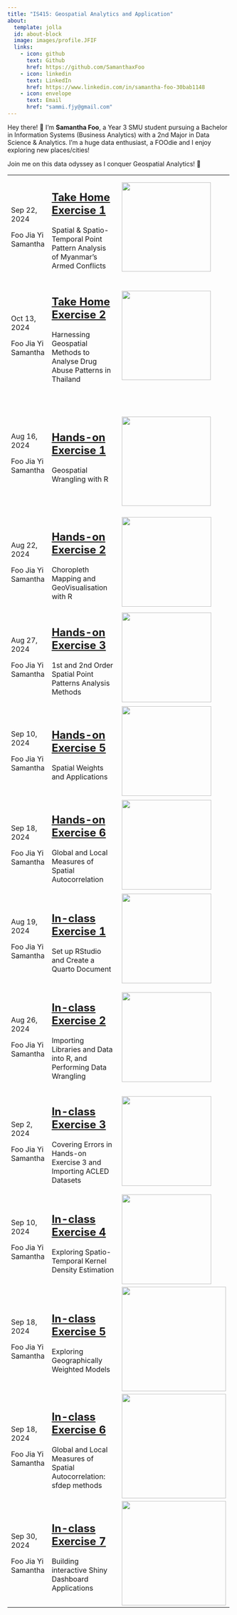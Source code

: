 ```yaml
---
title: "IS415: Geospatial Analytics and Application"
about:
  template: jolla
  id: about-block
  image: images/profile.JFIF
  links:
    - icon: github
      text: Github
      href: https://github.com/SamanthaxFoo
    - icon: linkedin
      text: LinkedIn
      href: https://www.linkedin.com/in/samantha-foo-30bab1148
    - icon: envelope
      text: Email
      href: "sammi.fjy@gmail.com"  
---
```


::: {#hero-heading}
Hey there! 👋 I'm **Samantha Foo**, a Year 3 SMU student pursuing a Bachelor in Information Systems (Business Analytics) with a 2nd Major in Data Science & Analytics. I'm a huge data enthusiast, a FOOdie and I enjoy exploring new places/cities!

Join me on this data odyssey as I conquer Geospatial Analytics! 🌱
:::

+---------------------+----------------------------------------------------------------------------------------------------------------+---------------------------------------------------+
| <p id="contents">   | ## [**Take Home Exercise 1**](https://is415-samanthafoo.netlify.app/take-home_ex/take-home_ex1/take-home_ex1)  | ![](images/clipboard-1636605006.png){width="200"} |
|                     |                                                                                                                |                                                   |
| Sep 22, 2024        | Spatial & Spatio-Temporal Point Pattern Analysis of Myanmar's Armed Conflicts                                  |                                                   |
|                     |                                                                                                                |                                                   |
| Foo Jia Yi Samantha |                                                                                                                |                                                   |
|                     |                                                                                                                |                                                   |
| </p>                |                                                                                                                |                                                   |
+---------------------+----------------------------------------------------------------------------------------------------------------+---------------------------------------------------+
| <p id="contents">   | ## [**Take Home Exercise 2**](https://is415-samanthafoo.netlify.app/take-home_ex/take-home_ex2/take-home_ex02) | ![](images/clipboard-2820920240.png){width="200"} |
|                     |                                                                                                                |                                                   |
| Oct 13, 2024        | Harnessing Geospatial Methods to Analyse Drug Abuse Patterns in Thailand                                       |                                                   |
|                     |                                                                                                                |                                                   |
| Foo Jia Yi Samantha |                                                                                                                |                                                   |
|                     |                                                                                                                |                                                   |
| </p>                |                                                                                                                |                                                   |
+---------------------+----------------------------------------------------------------------------------------------------------------+---------------------------------------------------+
| <p id="contents">   | ## [**Hands-on Exercise 1**](https://is415-samanthafoo.netlify.app/hands-on_ex/hands-on_ex1/hands-on_ex1)      | \                                                 |
|                     |                                                                                                                |                                                   |
| Aug 16, 2024        | Geospatial Wrangling with R                                                                                    | ![](images/clipboard-195378010.png){width="200"}  |
|                     |                                                                                                                |                                                   |
| Foo Jia Yi Samantha |                                                                                                                |                                                   |
|                     |                                                                                                                |                                                   |
| </p>                |                                                                                                                |                                                   |
+---------------------+----------------------------------------------------------------------------------------------------------------+---------------------------------------------------+
| <p id="contents">   | ## [**Hands-on Exercise 2**](https://is415-samanthafoo.netlify.app/hands-on_ex/hands-on_ex2/hands-on_ex2)      | ![](images/clipboard-239491185.png){width="201"}  |
|                     |                                                                                                                |                                                   |
| Aug 22, 2024        | Choropleth Mapping and GeoVisualisation with R                                                                 |                                                   |
|                     |                                                                                                                |                                                   |
| Foo Jia Yi Samantha |                                                                                                                |                                                   |
|                     |                                                                                                                |                                                   |
| </p>                |                                                                                                                |                                                   |
+---------------------+----------------------------------------------------------------------------------------------------------------+---------------------------------------------------+
| <p id="contents">   | ## [**Hands-on Exercise 3**](https://is415-samanthafoo.netlify.app/hands-on_ex/hands-on_ex3/hands-on_ex3)      | ![](images/clipboard-2822875005.png){width="201"} |
|                     |                                                                                                                |                                                   |
| Aug 27, 2024        | 1st and 2nd Order Spatial Point Patterns Analysis Methods                                                      |                                                   |
|                     |                                                                                                                |                                                   |
| Foo Jia Yi Samantha |                                                                                                                |                                                   |
|                     |                                                                                                                |                                                   |
| </p>                |                                                                                                                |                                                   |
+---------------------+----------------------------------------------------------------------------------------------------------------+---------------------------------------------------+
| <p id="contents">   | ## [**Hands-on Exercise 5**](https://is415-samanthafoo.netlify.app/Hands-on_Ex/Hands-on_Ex5/Hands-on_Ex5.html) | ![](images/clipboard-1944791811.png){width="201"} |
|                     |                                                                                                                |                                                   |
| Sep 10, 2024        | Spatial Weights and Applications                                                                               |                                                   |
|                     |                                                                                                                |                                                   |
| Foo Jia Yi Samantha |                                                                                                                |                                                   |
|                     |                                                                                                                |                                                   |
| </p>                |                                                                                                                |                                                   |
+---------------------+----------------------------------------------------------------------------------------------------------------+---------------------------------------------------+
| <p id="contents">   | ## [**Hands-on Exercise 6**](https://is415-samanthafoo.netlify.app/Hands-on_Ex/Hands-on_Ex6/Hands-on_Ex6.html) | ![](images/clipboard-4001123690.png){width="201"} |
|                     |                                                                                                                |                                                   |
| Sep 18, 2024        | Global and Local Measures of Spatial Autocorrelation                                                           |                                                   |
|                     |                                                                                                                |                                                   |
| Foo Jia Yi Samantha |                                                                                                                |                                                   |
|                     |                                                                                                                |                                                   |
| </p>                |                                                                                                                |                                                   |
+---------------------+----------------------------------------------------------------------------------------------------------------+---------------------------------------------------+
| <p id="contents">   | ## [**In-class Exercise 1**](https://is415-samanthafoo.netlify.app/in-class_ex/in-class_ex1/in-class_ex1)      | ![](images/clipboard-3012753143.png){width="201"} |
|                     |                                                                                                                |                                                   |
| Aug 19, 2024        | Set up RStudio and Create a Quarto Document                                                                    |                                                   |
|                     |                                                                                                                |                                                   |
| Foo Jia Yi Samantha |                                                                                                                |                                                   |
|                     |                                                                                                                |                                                   |
| </p>                |                                                                                                                |                                                   |
+---------------------+----------------------------------------------------------------------------------------------------------------+---------------------------------------------------+
| <p id="contents">   | ## [**In-class Exercise 2**](https://is415-samanthafoo.netlify.app/in-class_ex/in-class_ex2/in-class_ex2)      | ![](images/clipboard-4072077642.png){width="201"} |
|                     |                                                                                                                |                                                   |
| Aug 26, 2024        | Importing Libraries and Data into R, and Performing Data Wrangling                                             |                                                   |
|                     |                                                                                                                |                                                   |
| Foo Jia Yi Samantha |                                                                                                                |                                                   |
|                     |                                                                                                                |                                                   |
| </p>                |                                                                                                                |                                                   |
+---------------------+----------------------------------------------------------------------------------------------------------------+---------------------------------------------------+
| <p id="contents">   | ## [**In-class Exercise 3**](https://is415-samanthafoo.netlify.app/in-class_ex/in-class_ex3/in-class_ex3)      | ![](images/clipboard-2135937930.png){width="201"} |
|                     |                                                                                                                |                                                   |
| Sep 2, 2024         | Covering Errors in Hands-on Exercise 3 and Importing ACLED Datasets                                            |                                                   |
|                     |                                                                                                                |                                                   |
| Foo Jia Yi Samantha |                                                                                                                |                                                   |
|                     |                                                                                                                |                                                   |
| </p>                |                                                                                                                |                                                   |
+---------------------+----------------------------------------------------------------------------------------------------------------+---------------------------------------------------+
| <p id="contents">   | ## [**In-class Exercise 4**](https://is415-samanthafoo.netlify.app/In-class_Ex/In-class_Ex4/In-class_Ex4.html) | ![](images/clipboard-1763732466.png){width="201"} |
|                     |                                                                                                                |                                                   |
| Sep 10, 2024        | Exploring Spatio-Temporal Kernel Density Estimation                                                            |                                                   |
|                     |                                                                                                                |                                                   |
| Foo Jia Yi Samantha |                                                                                                                |                                                   |
|                     |                                                                                                                |                                                   |
| </p>                |                                                                                                                |                                                   |
+---------------------+----------------------------------------------------------------------------------------------------------------+---------------------------------------------------+
| <p id="contents">   | ## [**In-class Exercise 5**](https://is415-samanthafoo.netlify.app/In-class_Ex/In-class_Ex5/In-class_Ex5.html) | ![](images/clipboard-3277648100.png){width="234"} |
|                     |                                                                                                                |                                                   |
| Sep 18, 2024        | Exploring Geographically Weighted Models                                                                       |                                                   |
|                     |                                                                                                                |                                                   |
| Foo Jia Yi Samantha |                                                                                                                |                                                   |
|                     |                                                                                                                |                                                   |
| </p>                |                                                                                                                |                                                   |
+---------------------+----------------------------------------------------------------------------------------------------------------+---------------------------------------------------+
| <p id="contents">   | ## [**In-class Exercise 6**](https://is415-samanthafoo.netlify.app/In-class_Ex/In-class_Ex6/In-class_Ex6.html) | ![](images/clipboard-4166706862.png){width="234"} |
|                     |                                                                                                                |                                                   |
| Sep 18, 2024        | Global and Local Measures of Spatial Autocorrelation: sfdep methods                                            |                                                   |
|                     |                                                                                                                |                                                   |
| Foo Jia Yi Samantha |                                                                                                                |                                                   |
|                     |                                                                                                                |                                                   |
| </p>                |                                                                                                                |                                                   |
+---------------------+----------------------------------------------------------------------------------------------------------------+---------------------------------------------------+
| <p id="contents">   | ## [**In-class Exercise 7**](https://is415-samanthafoo.netlify.app/In-class_Ex/In-class_Ex7/In-class_Ex7.html) | ![](images/clipboard-1673615115.png){width="234"} |
|                     |                                                                                                                |                                                   |
| Sep 30, 2024        | Building interactive Shiny Dashboard Applications                                                              |                                                   |
|                     |                                                                                                                |                                                   |
| Foo Jia Yi Samantha |                                                                                                                |                                                   |
|                     |                                                                                                                |                                                   |
| </p>                |                                                                                                                |                                                   |
+---------------------+----------------------------------------------------------------------------------------------------------------+---------------------------------------------------+
